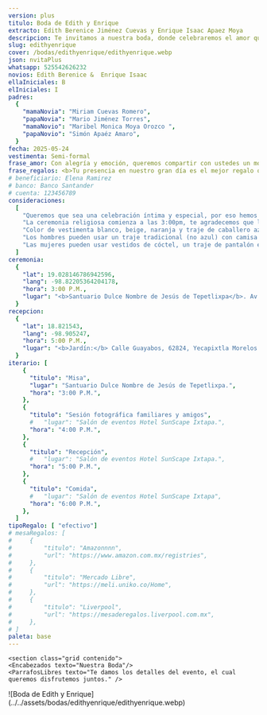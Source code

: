 ```yaml
---
version: plus
titulo: Boda de Edith y Enrique
extracto: Edith Berenice Jiménez Cuevas y Enrique Isaac Apaez Moya
descripcion: Te invitamos a nuestra boda, donde celebraremos el amor que nos une.
slug: edithyenrique
cover: /bodas/edithyenrique/edithyenrique.webp
json: nvitaPlus
whatsapp: 525542626232
novios: Edith Berenice &  Enrique Isaac
ellaIniciales: B
elIniciales: I
padres:
  {
    "mamaNovia": "Miriam Cuevas Romero",
    "papaNovia": "Mario Jiménez Torres",
    "mamaNovio": "Maribel Monica Moya Orozco ",
    "papaNovio": "Simón Apaéz Amaro",
  }
fecha: 2025-05-24
vestimenta: Semi-formal
frase_amor: Con alegría y emoción, queremos compartir con ustedes un momento muy especial para nosotros. El amor que nos une nos ha llevado a tomar la decisión de unir nuestras vidas para siempre. Es por eso que con todo nuestro corazón, los invitamos a celebrar con nosotros el día en que comenzaremos un nuevo capítulo juntos.
frase_regalos: <b>Tu presencia en nuestro gran día es el mejor regalo que podríamos pedir.</b> Si deseas sorprendernos, preferimos que nos entregues el efectivo en un sobre , esto nos ayudará a construir juntos nuestro futuro hogar.
# beneficiario: Elena Ramirez
# banco: Banco Santander
# cuenta: 123456789
consideraciones:
  [
    "Queremos que sea una celebración íntima y especial, por eso hemos limitado la lista de invitados, ¡Agradecemos mucho tu apoyo!",
    "La ceremonia religiosa comienza a las 3:00pm, te agradecemos que llegues unos minutos antes para disfrutar juntos cada detalle",
    "Color de vestimenta blanco, beige, naranja y traje de caballero azul reservado para el cortejo nupcial",
    "Los hombres pueden usar un traje tradicional (no azul) con camisa en colores claros",
    "Las mujeres pueden usar vestidos de cóctel, un traje de pantalón elegante o un vestido largo." 
  ]
ceremonia:
  {
    "lat": 19.028146786942596,
    "lang": -98.82205364204178,
    "hora": 3:00 P.M.,
    "lugar": "<b>Santuario Dulce Nombre de Jesús de Tepetlixpa</b>. Av. México 52, Tepetlixpa, 56880 Tepetlixpa, Estado de México.",
  }
recepcion:
  {
    "lat": 18.821543,
    "lang": -98.905247,
    "hora": 5:00 P.M.,
    "lugar": "<b>Jardín:</b> Calle Guayabos, 62824, Yecapixtla Morelos.",
  }
iterario: [
    {
      "titulo": "Misa",
      "lugar": "Santuario Dulce Nombre de Jesús de Tepetlixpa.",
      "hora": "3:00 P.M.",
    },
    {
      "titulo": "Sesión fotográfica familiares y amigos",
      #   "lugar": "Salón de eventos Hotel SunScape Ixtapa.",
      "hora": "4:00 P.M.",
    },
    {
      "titulo": "Recepción",
      #   "lugar": "Salón de eventos Hotel SunScape Ixtapa.",
      "hora": "5:00 P.M.",
    },
    {
      "titulo": "Comida",
      #   "lugar": "Salón de eventos Hotel SunScape Ixtapa",
      "hora": "6:00 P.M.",
    },
  ]
tipoRegalo: [ "efectivo"]
# mesaRegalos: [
#     {
#         "titulo": "Amazonnnn",
#         "url": "https://www.amazon.com.mx/registries",   
#     },
#     {
#         "titulo": "Mercado Libre",
#         "url": "https://meli.uniko.co/Home",   
#     },
#     {
#         "titulo": "Liverpool",
#         "url": "https://mesaderegalos.liverpool.com.mx",   
#     },
# ]
paleta: base
---
```




<section class="grid contenido"> 
  <MensajeVip />
</section>
<ProgresoInvitados
  email="berenicejc94@gmail.com"
  porcentajeMostrarInvitados={40}
  frase="¡Ya casi completamos la lista de invitados!"
  mostrarSiempre={false}
/>


<section class="grid contenido">
  <Audio src="/bodas/edithyenrique/brunogaga" />
</section>



<section class="grid contenido">
  <Padres
    mamaNovia={frontmatter.padres.mamaNovia}
    papaNovia={frontmatter.padres.papaNovia}
    mamaNovio={frontmatter.padres.mamaNovio}
    papaNovio={frontmatter.padres.papaNovio}
  />
</section>

<Pases folder={frontmatter.json} client:load />



<section class="grid contenido">
  <Frase frase={frontmatter.frase_amor} />
</section>

    <section class="grid contenido">
    <Encabezados texto="Nuestra Boda"/>
    <ParrafosLibres texto="Te damos los detalles del evento, el cual queremos disfrutemos juntos." />

  </section>

<section class="grid contenido">
  <div class="bandejaLugares">
    <BloqueMapa
      encabezado="Ceremonia"
      dir={frontmatter.ceremonia.lugar}
      horario={frontmatter.ceremonia.hora}
      lat={frontmatter.ceremonia.lat}
      lng={frontmatter.ceremonia.lang}
      mapName="mapa1"
      icono="iglesia"
    />
    <BloqueMapa
      encabezado="Recepción"
      dir={frontmatter.recepcion.lugar}
      horario={frontmatter.recepcion.hora}
      lat={frontmatter.recepcion.lat}
      lng={frontmatter.recepcion.lang}
      mapName="mapa2"
      icono="espantasuegras"
    />
  </div>
</section>

<section class="grid pantalla" id="BaseItinerario">
  <Encabezados texto="Itinerario" />
  <Itinerario listado={frontmatter.iterario} />
</section>

<section class="grid pantalla flex margen-arriba-abajo">
  <Detalles lista={frontmatter.consideraciones} encabezado="Consideraciones" />
  <Detalles encabezado="Codigo de vestir" vestimenta={frontmatter.vestimenta} />
</section>

<section class="grid contenido">

  <Regalos
      frase={frontmatter.frase_regalos}
      beneficiario={frontmatter.beneficiario}
      banco={frontmatter.banco}
      cuenta={frontmatter.cuenta}
      tipo={frontmatter.tipoRegalo}
      mesas={frontmatter.mesaRegalos}
    />
</section>

<section class="grid contenido">
  <Contador fecha={frontmatter.fecha} />
</section>
<section class="grid pantalla">
  <Galeria>
    ![Boda de Edith y
    Enrique](../../assets/bodas/edithyenrique/edithyenrique.webp)
  </Galeria>
</section>

<Confirmacion
  whatsapp={frontmatter.whatsapp}
  dias_antes={15}
  version={frontmatter.version}
  tipoEvento="boda"
  client:only="react"
/>


